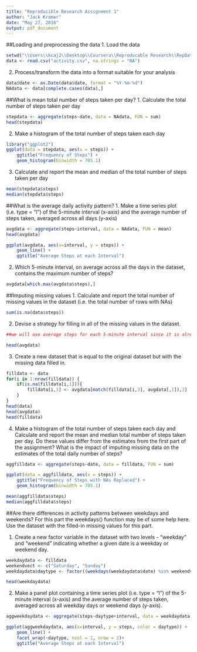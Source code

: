 ---
title: "Reproducible Research Assignment 1"
author: "Jack Kramer"
date: "May 27, 2016"
output: pdf_document
---
##Loading and preprocessing the data
1. Load the data
```{r}
setwd("\\Users\\kcaj2\\Desktop\\Coursera\\Reproducable Research\\RepData_PeerAssessment1-master")
data <- read.csv("activity.csv", na.strings = "NA")
```

2. Process/transform the data into a format suitable for your analysis
```{r}
data$date <- as.Date(data$date, format = "%Y-%m-%d")
NAdata <- data[complete.cases(data),]

```

##What is mean total number of steps taken per day?
1. Calculate the total number of steps taken per day

```{r}
stepdata <- aggregate(steps~date, data = NAdata, FUN = sum)
head(stepdata)
```

2. Make a histogram of the total number of steps taken each day
```{r, warning=FALSE}

library("ggplot2")
ggplot(data = stepdata, aes(x = steps)) + 
    ggtitle("Frequency of Steps") +
    geom_histogram(binwidth = 705.1)

```

3. Calculate and report the mean and median of the total number of steps taken per day
```{r}
mean(stepdata$steps)
median(stepdata$steps)
```

##What is the average daily activity pattern?
1. Make a time series plot (i.e. type = "l") of the 5-minute interval (x-axis) and the average number of steps taken, averaged across all days (y-axis)

```{r}
avgdata <- aggregate(steps~interval, data = NAdata, FUN = mean)
head(avgdata)

ggplot(avgdata, aes(x=interval, y = steps)) + 
    geom_line() + 
    ggtitle("Average Steps at each Interval")

```

2. Which 5-minute interval, on average across all the days in the dataset, contains the maximum number of steps?
```{r}
avgdata[which.max(avgdata$steps),]

```

##Imputing missing values
1. Calculate and report the total number of missing values in the dataset (i.e. the total number of rows with NAs)
```{r}
sum(is.na(data$steps))

```

2. Devise a strategy for filling in all of the missing values in the dataset. 

```{r}
##we will use average steps for each 5-minute interval since it is already generated.

head(avgdata)

```
3. Create a new dataset that is equal to the original dataset but with the missing data filled in.

```{r}

filldata <- data
for(i in 1:nrow(filldata)) {
    if(is.na(filldata[i,1])){
        filldata[i,1] <- avgdata[match(filldata[i,3], avgdata[,1]),2]
    }
}
head(data)
head(avgdata)
head(filldata)

```

4. Make a histogram of the total number of steps taken each day and Calculate and report the mean and median total number of steps taken per day. Do these values differ from the estimates from the first part of the assignment? What is the impact of imputing missing data on the estimates of the total daily number of steps?

```{r}
aggfilldata <- aggregate(steps~date, data = filldata, FUN = sum)

ggplot(data = aggfilldata, aes(x = steps)) + 
    ggtitle("Frequency of Steps with NAs Replaced") +
    geom_histogram(binwidth = 705.1)

mean(aggfilldata$steps)
median(aggfilldata$steps)
```


##Are there differences in activity patterns between weekdays and weekends?
For this part the weekdays() function may be of some help here. Use the dataset with the filled-in missing values for this part.

1. Create a new factor variable in the dataset with two levels - "weekday" and "weekend" indicating whether a given date is a weekday or weekend day.

```{r}
weekdaydata <- filldata
weekendvect <- c("Saturday", "Sunday")
weekdaydata$daytype <- factor((weekdays(weekdaydata$date) %in% weekendvect), levels = c(FALSE, TRUE), labels = c("Weekday", "Weekend"))

head(weekdaydata)

```

2. Make a panel plot containing a time series plot (i.e. type = "l") of the 5-minute interval (x-axis) and the average number of steps taken, averaged across all weekday days or weekend days (y-axis).

```{r}
aggweekdaydata <- aggregate(steps~daytype+interval, data = weekdaydata, FUN = mean)

ggplot(aggweekdaydata, aes(x=interval, y = steps, color = daytype)) + 
    geom_line() + 
    facet_wrap(~daytype, ncol = 1, nrow = 2)+
    ggtitle("Average Steps at each Interval")

```

